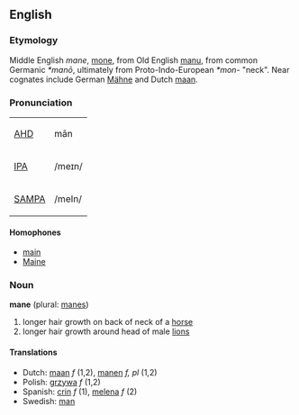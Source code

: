 ==English==

===Etymology===
Middle English ''mane'', [[mone]], from Old English [[manu]], from common Germanic ''*manō'', ultimately from Proto-Indo-European ''*mon-'' "neck".  Near cognates include German [[Mähne]] and Dutch [[maan]].

===Pronunciation===
{| border=1 cellpadding=5
| [[w:AHD|AHD]] || mān
|-
| [[w:IPA|IPA]] || /meɪn/
|-
| [[w:SAMPA|SAMPA]] || /meIn/
|}

====Homophones====
*[[main]]
*[[Maine]]

===Noun===
'''mane''' (plural: [[manes]])

#longer hair growth on back of neck of a [[horse]]
#longer hair growth around head of male [[lion]]s

====Translations====
*Dutch: [[maan]] ''f'' (1,2), [[manen]] ''f, pl'' (1,2)
*Polish: [[grzywa]] ''f'' (1,2)
*Spanish: [[crin]] ''f'' (1), [[melena]] ''f''  (2)
*Swedish: [[man]]